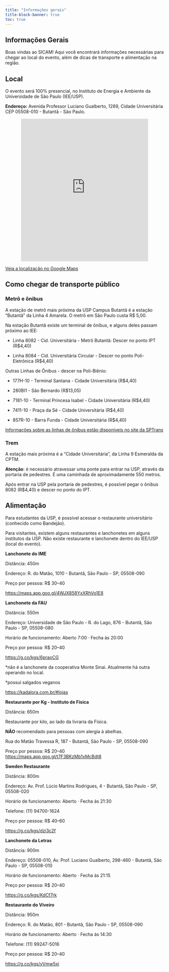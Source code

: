 ```yaml
---
title: "Informações gerais"
title-block-banner: true
toc: true
---
```


## Informações Gerais

Boas vindas ao SICAM! Aqui você encontrará informações necessárias para chegar ao local do evento, além de dicas de transporte e alimentação na região.

## Local

O evento será 100% presencial, no Instituto de Energia e Ambiente da Universidade de São Paulo (IEE/USP).

**Endereço:** Avenida Professor Luciano Gualberto, 1289, Cidade Universitária CEP 05508-010 - Butantã - São Paulo.

<center>

<iframe src="https://www.google.com/maps/embed?pb=!1m14!1m8!1m3!1d14629.169417788255!2d-46.7333307!3d-23.5579413!3m2!1i1024!2i768!4f13.1!3m3!1m2!1s0x94ce5616b27b7ba5%3A0xbf3891c8c2f7a2cf!2sInstitute%20of%20Electrotechnics%20and%20Energy%20of%20the%20University%20of%20S%C3%A3o%20Paulo!5e0!3m2!1sen!2sbr!4v1725023110255!5m2!1sen!2sbr" width="80%" height="450" style="border:0;" allowfullscreen loading="lazy" referrerpolicy="no-referrer-when-downgrade">

</iframe>

</center>

[Veja a localização no Google Maps](https://www.google.com/maps/place/Institute+of+Electrotechnics+and+Energy+of+the+University+of+S%C3%A3o+Paulo/@-23.5579413,-46.7333307,14z)

## Como chegar de transporte público

### Metrô e ônibus

A estação de metrô mais próxima da USP Campus Butantã é a estação "Butantã" da Linha 4 Amarela. O metrô em São Paulo custa R\$ 5,00.

Na estação Butantã existe um terminal de ônibus, e alguns deles passam próximo ao IEE:

-   Linha 8082 - Cid. Universitária - Metrô Butantã: Descer no ponto IPT (R\$4,40)

-   Linha 8084 - Cid. Universitária Circular - Descer no ponto Poli-Eletrônica (R\$4,40)

Outras Linhas de Ônibus - descer na Poli-Biênio:

-   177H-10 - Terminal Santana - Cidade Universitária (R\$4,40)

-   280BI1 - São Bernardo (R\$13,05)

-   7181-10 - Terminal Princesa Isabel - Cidade Universitária (R\$4,40)

-   7411-10 - Praça da Sé - Cidade Universitária (R\$4,40)

-   857R-10 - Barra Funda - Cidade Universitária (R\$4,40)

[Informações sobre as linhas de ônibus estão disponíveis no site da SPTrans](https://www.sptrans.com.br/)

### Trem

A estação mais próxima é a "Cidade Universitária", da Linha 9 Esmeralda da CPTM.

**Atenção**: é necessário atravessar uma ponte para entrar na USP, através da portaria de pedestres. É uma caminhada de aproximadamente 550 metros.

Após entrar na USP pela portaria de pedestres, é possível pegar o ônibus 8082 (R\$4,40) e descer no ponto do IPT.

## Alimentação

Para estudantes da USP, é possível acessar o restaurante universitário (conhecido como Bandejão).

Para visitantes, existem alguns restaurantes e lanchonetes em alguns institutos da USP. Não existe restaurante e lanchonete dentro do IEE/USP (local do evento).

**Lanchonete do IME**

Distância: 450m

Endereço: R. do Matão, 1010 - Butantã, São Paulo - SP, 05508-090

Preço por pessoa: R\$ 30–40

<https://maps.app.goo.gl/4WJX858YxXRhVo1E8>

**Lanchonete da FAU**

Distância: 550m

Endereço: Universidade de São Paulo - R. do Lago, 876 - Butantã, São Paulo - SP, 05508-080

Horário de funcionamento: Aberto 7:00 ⋅ Fecha às 20:00

Preço por pessoa: R\$ 20–40

<https://g.co/kgs/6praoCG>

\*não é a lanchonete da cooperativa Monte Sinai. Atualmente há outra operando no local. 

\*possui salgados veganos

<https://kadalora.com.br/#lojas>

**Restaurante por Kg - Instituto de Física**

Distância: 650m

Restaurante por kilo, ao lado da livraria da Física.

**NÃO** recomendado para pessoas com alergia à abelhas.

Rua do Matão Travessa R, 187 - Butantã, São Paulo - SP, 05508-090

Preço por pessoa: R\$ 20–40\
<https://maps.app.goo.gl/t7F3BKzMb1xMcBdt8>

**Sweden Restaurante**

Distância: 800m

Endereço: Av. Prof. Lúcio Martins Rodrigues, 4 - Butantã, São Paulo - SP, 05508-020

Horário de funcionamento: Aberto ⋅ Fecha às 21:30

Telefone: (11) 94700-1624

Preço por pessoa: R\$ 40–60

<https://g.co/kgs/dzi3c2f>\

**Lanchonete da Letras**

Distância: 900m

Endereço: 05508-010, Av. Prof. Luciano Gualberto, 298-460 - Butantã, São Paulo - SP, 05508-010

Horário de funcionamento: Aberto ⋅ Fecha às 21:15

Preço por pessoa: R\$ 20–40

<https://g.co/kgs/KdCf7rk>

**Restaurante do Viveiro**

Distância: 950m

Endereço: R. do Matão, 801 - Butantã, São Paulo - SP, 05508-090

Horário de funcionamento: Aberto ⋅ Fecha às 14:30

Telefone: (11) 99247-5016

Preço por pessoa: R\$ 20–40

<https://g.co/kgs/yVmw5xi>\
